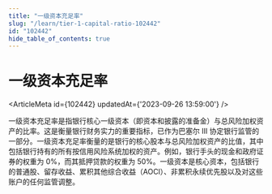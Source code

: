 ```yaml
---
title: "一级资本充足率"
slug: "/learn/tier-1-capital-ratio-102442"
id: "102442"
hide_table_of_contents: true
---
```



# 一级资本充足率

<ArticleMeta id={102442} updatedAt={'2023-09-26 13:59:00'} />
<div className='border-solid border-b border-t-0 my-4 border-[var(--ifm-color-gray-300)]' />

一级资本充足率是指银行核心一级资本（即资本和披露的准备金）与总风险加权资产的比率。这是衡量银行财务实力的重要指标，已作为巴塞尔 III 协定银行监管的一部分。一级资本充足率衡量的是银行的核心股本与总风险加权资产的比值，其中包括银行持有的所有按信用风险系统加权的资产。例如，银行手头的现金和政府证券的权重为 0%，而其抵押贷款的权重为 50%。一级资本是核心资本，包括银行的普通股、留存收益、累积其他综合收益（AOCI）、非累积永续优先股以及对这些账户的任何监管调整。
